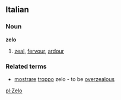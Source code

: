 ==Italian==
===Noun===
'''zelo'''
# [[zeal]], [[fervour]], [[ardour]]
===Related terms===
* [[mostrare]] [[troppo]] zelo - to be [[overzealous]]

[[pl:Zelo]]
